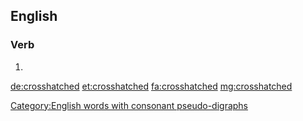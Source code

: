 ==English==

===Verb===
{{head|en}}

# {{en-past of|crosshatch}}
[[Category:English words with consonant pseudo-digraphs]]

[[de:crosshatched]]
[[et:crosshatched]]
[[fa:crosshatched]]
[[mg:crosshatched]]